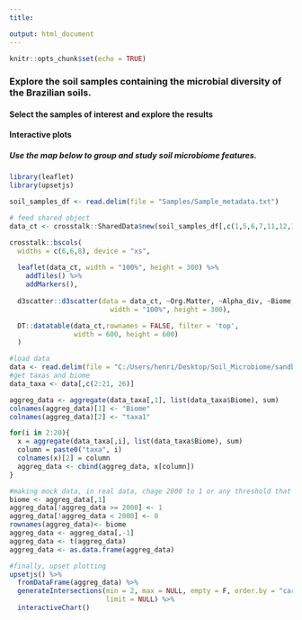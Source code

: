 ```yaml
---
title: 

output: html_document
---
```


```r
knitr::opts_chunk$set(echo = TRUE)
```
### Explore the soil samples containing the microbial diversity of the Brazilian soils.

#### Select the samples of interest and explore the results


#### Interactive plots
##### Use the map below to group and study soil microbiome features.
```r
library(leaflet)
library(upsetjs)

soil_samples_df <- read.delim(file = "Samples/Sample_metadata.txt")

# feed shared object
data_ct <- crosstalk::SharedData$new(soil_samples_df[,c(1,5,6,7,11,12,13)])

crosstalk::bscols(
  widths = c(6,6,8), device = "xs",
  
  leaflet(data_ct, width = "100%", height = 300) %>%
    addTiles() %>%
    addMarkers(),
  
  d3scatter::d3scatter(data = data_ct, ~Org.Matter, ~Alpha_div, ~Biome,
                         width = "100%", height = 300),

  DT::datatable(data_ct,rownames = FALSE, filter = 'top',
                width = 600, height = 600)
  )

#load data
data <- read.delim(file = "C:/Users/henri/Desktop/Soil_Microbiome/sandbox/mock_all_data.txt")
#get taxas and biome
data_taxa <- data[,c(2:21, 26)]

aggreg_data <- aggregate(data_taxa[,1], list(data_taxa$Biome), sum)
colnames(aggreg_data)[1] <- "Biome"
colnames(aggreg_data)[2] <- "taxa1"

for(i in 2:20){
  x = aggregate(data_taxa[,i], list(data_taxa$Biome), sum)
  column = paste0("taxa", i)
  colnames(x)[2] = column
  aggreg_data <- cbind(aggreg_data, x[column])
}

#making mock data, in real data, chage 2000 to 1 or any threshold that represents a significant amount of a taxa in a sample
biome <- aggreg_data[,1]
aggreg_data[!aggreg_data >= 2000] <- 1
aggreg_data[!aggreg_data < 2000] <- 0
rownames(aggreg_data)<- biome
aggreg_data <- aggreg_data[,-1]
aggreg_data <- t(aggreg_data)
aggreg_data <- as.data.frame(aggreg_data)

#finally, upset plotting
upsetjs() %>%
  fromDataFrame(aggreg_data) %>%
  generateIntersections(min = 2, max = NULL, empty = F, order.by = "cardinality",
                        limit = NULL) %>%
  interactiveChart()
```

